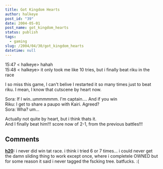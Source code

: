 ```yaml
---
title: Got Kingdom Hearts
author: halkeye
post_id: "39"
date: 2004-05-01
post_name: got_kingdom_hearts
status: publish
tags:
  - gaming
slug: /2004/04/30/got_kingdom_hearts
datetime: null
---
```


15:47 &lt; halkeye&gt; hahah  
15:48 &lt; halkeye&gt; it only took me like 10 tries, but i finally beat riku in the race

I so miss this game, I can't belive I restarted it so many times just to beat riku. I mean, I know that cutscene by heart now.

Sora: If I win..ummmmmm. I'm captain.... And if you win  
Riku: I get to share a paupo with Kairi. Agreed?  
Sora: Wha? um...

Actually not quite by heart, but i think thats it.  
And I finally beat him!!! score now of 2-1, from the previous battles!!!

## Comments

**[h20](#35 "2004-05-02 18:36:46"):** i never did win tat race. i think i tried 6 or 7 times... i could never get the damn sliding thing to work except once, where i completele OWNED but for some reason it said i never tagged the fscking tree. batfucks. :(

